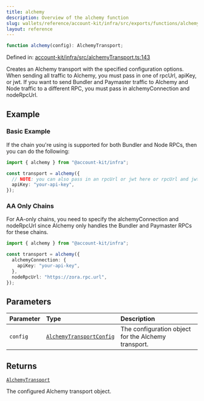 ```yaml
---
title: alchemy
description: Overview of the alchemy function
slug: wallets/reference/account-kit/infra/src/exports/functions/alchemy
layout: reference
---
```


```ts
function alchemy(config): AlchemyTransport;
```

Defined in: [account-kit/infra/src/alchemyTransport.ts:143](https://github.com/alchemyplatform/aa-sdk/blob/49e74eee8606f480b200b4612d00d950da8a8742/account-kit/infra/src/alchemyTransport.ts#L143)

Creates an Alchemy transport with the specified configuration options.
When sending all traffic to Alchemy, you must pass in one of rpcUrl, apiKey, or jwt.
If you want to send Bundler and Paymaster traffic to Alchemy and Node traffic to a different RPC, you must pass in alchemyConnection and nodeRpcUrl.

## Example

### Basic Example

If the chain you're using is supported for both Bundler and Node RPCs, then you can do the following:

```ts
import { alchemy } from "@account-kit/infra";

const transport = alchemy({
  // NOTE: you can also pass in an rpcUrl or jwt here or rpcUrl and jwt
  apiKey: "your-api-key",
});
```

### AA Only Chains

For AA-only chains, you need to specify the alchemyConnection and nodeRpcUrl since Alchemy only
handles the Bundler and Paymaster RPCs for these chains.

```ts
import { alchemy } from "@account-kit/infra";

const transport = alchemy({
  alchemyConnection: {
    apiKey: "your-api-key",
  },
  nodeRpcUrl: "https://zora.rpc.url",
});
```

## Parameters

| Parameter | Type                                                                   | Description                                         |
| :-------- | :--------------------------------------------------------------------- | :-------------------------------------------------- |
| `config`  | [`AlchemyTransportConfig`](../type-aliases/AlchemyTransportConfig.mdx) | The configuration object for the Alchemy transport. |

## Returns

[`AlchemyTransport`](../type-aliases/AlchemyTransport.mdx)

The configured Alchemy transport object.

